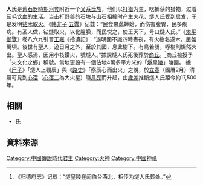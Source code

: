 '''{{ruby-py|燧|-{zh-cn:suì;zh-tw:ㄙㄨㄟˋ}-}}人'''氏是[[舊石器時期|舊石器時期]][[河套|河套]]附近一个[[父系氏族|父系氏族]]，他们以[[打猎|打猎]]为生，吃捕获的猎物，过着茹毛饮血的生活。当击打[[野兽|野兽]]的[[石块|石块]]与[[山石|山石]]相撞时产生火花，燧人氏受到启发，于是发明[[钻木取火|钻木取火]]。《[[韩非子|韩非子]]·[[韩非子#五蠹第四十九|五蠹]]》记载：“民食果蓏蜯蛤，而伤害腹胃，民多疾病。有圣人做，钻燧取火，以化腥臊，而民悦之，使王天下，号曰燧人氏。”《[[太平御覽|太平御覽]]》卷八六九引晉[[王嘉_(五胡十六國)|王嘉]]《拾遺記》：“遂明國不識四時晝夜，有火樹名遂木，屈盤萬頃。後世有聖人，遊日月之外，至於其國，息此樹下。有鳥若鴞，啄樹則燦然火出。聖人感焉，因用小枝鑽火，號燧人。”據說燧人氏死後葬於[[商丘縣|商丘]]。<ref>《归德府志》记载：“燧皇陵在阏伯台西北，相传为燧人氏葬处。”</ref>商丘被授予「火文化之鄉」稱號。當地更設有一個佔地4萬多平方米的「[[燧皇陵|燧皇陵]]」陵園。   據《[[尸子|尸子]]》「燧人上觀辰」與《[[路史|路史]]》「察辰心而出火」之說，於[[立春|立春]]（國曆2月）清晨可見到[[心宿|心宿]]（[[心宿二|心宿二]]為大火星）隨[[月亮|月亮]]而升起，由[[歲差|歲差]]推斷燧人氏距今約17,500年。

== 相關 ==
* [[氏|氏]]

==資料來源==
{{Reflist}}

{{三皇五帝}}
{{中國傳疑時代歷史事件}}
{{火}}
{{Myth-stub}}
[[Category:中國傳說時代君主|Category:中國傳說時代君主]]
[[Category:火神|Category:火神]]
[[Category:中國神祇|Category:中國神祇]]